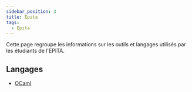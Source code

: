 ```yaml
---
sidebar_position: 3
title: Epita
tags:
  - Epita
---
```



Cette page regroupe les informations sur les outils et langages utilisés par les étudiants de l'EPITA.

## Langages

- [OCaml](./OCaml.mdx)
